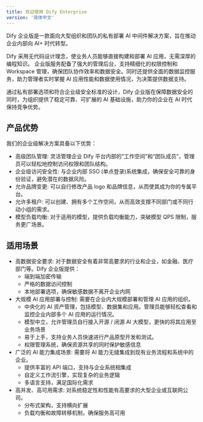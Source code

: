 ```yaml
---
title: 欢迎使用 Dify Enterprise
version: '简体中文'
---
```


Dify 企业版是一款面向大型组织和团队的私有部署 AI 中间件解决方案，旨在推动企业内部向 AI+ 时代转型。

Dify 采用无代码设计理念，使业务人员能够直接构建和部署 AI 应用，无需深厚的编程知识。
企业版服务配备了强大的管理后台，支持精细化的权限控制和 Workspace 管理，确保团队协作效率和数据安全。同时还提供全面的数据监控服务，助力管理者实时掌握 AI 应用性能和数据使用情况，为决策提供数据支持。

通过私有部署选项和符合企业级安全标准的设计，Dify 企业版在保障数据安全的同时，为组织提供了稳定可靠、可扩展的 AI 基础设施，助力你的企业在 AI 时代保持竞争优势。

## 产品优势

我们的企业级解决方案具备以下优势：

- 高级团队管理: 灵活管理企业 Dify 平台内部的“工作空间”和“团队成员”，管理员可以轻松地控制访问权限和团队结构。
- 企业级访问安全性: 与企业内部 SSO (单点登录)系统集成，确保安全可靠的身份验证，避免潜在的数据风险。
- 允许品牌变更: 可以自行修改产品 logo 和品牌信息，从而使其成为你的专属平台。
- 允许多租户: 可以创建、拥有多个工作空间，从而高效支撑不同部门或不同行动小组的需求。
- 模型负载均衡: 对于适用的模型，提供负载均衡能力，突破模型 QPS 限制，服务更广场景。

## 适用场景

- 高数据安全要求: 对于数据安全有着非常高要求的行业和企业，如金融、医疗部门等。Dify 企业版提供： 
  - 端到端加密传输
  - 严格的数据访问控制
  - 本地部署选项，确保敏感数据不离开企业内网
- 大规模 AI 应用部署与控制: 需要在企业内大规模部署和管理 AI 应用的组织。 
  - 中央化的 AI 资产管理，包括模型、数据集和应用。管理员能够轻松查看和监控企业内部多个 AI 应用的运行情况。
  - 模型中立，允许管理员自行接入开源 / 闭源 AI 大模型，更快的将其应用至业务场景
  - 易于上手，支持业务人员快速进行产品原型开发和测试。
  - 权限管理系统，确保资源共享的同时保护敏感信息
- 广泛的 AI 能力集成场景: 需要将 AI 能力无缝集成到现有业务流程和系统中的企业。 
  - 提供丰富的 API 端口，支持与企业系统相集成
  - 自定义工作流引擎，实现复杂的业务逻辑
  - 多语言支持，满足国际化需求
- 高并发、高可用需求: 对系统稳定性和性能有高要求的大型企业或互联网公司。 
  - 分布式架构，支持横向扩展
  - 负载均衡和故障转移机制，确保服务高可用
